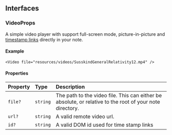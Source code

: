 ## Interfaces

### VideoProps

A simple video player with support full-screen mode, picture-in-picture and [timestamp links](/docs/user/syntax#timestamplinks) directly in your note.

#### Example

```tsx
<Video file="resources/videos/SusskindGeneralRelativity12.mp4" />
```

<RemoteExampleLimitation />

#### Properties

| Property | Type     | Description                                                                                              |
| :------- | :------- | :------------------------------------------------------------------------------------------------------- |
| `file?`  | `string` | The path to the video file. This can either be absolute, or relative to the root of your note directory. |
| `url?`   | `string` | A valid remote video url.                                                                                |
| `id?`    | `string` | A valid DOM id used for time stamp links                                                                 |
